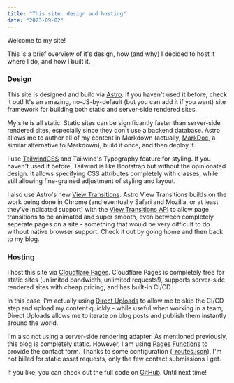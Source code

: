 ```yaml
---
title: "This site: design and hosting"
date: "2023-09-02"
---
```


Welcome to my site!

This is a brief overview of it's design, how (and why) I decided to host it where I do, and how I built it.

### Design

This site is designed and build via [Astro](https://astro.build). If you haven't used it before, check it out! It's an amazing, no-JS-by-default (but you can add it if you want) site framework for building both static and server-side rendered sites.

My site is all static. Static sites can be significantly faster than server-side rendered sites, especially since they don't use a backend database. Astro allows me to author all of my content in Markdown (actually, [MarkDoc](https://markdoc.dev/), a similar alternative to Markdown), build it once, and then deploy it.

I use [TailwindCSS](https://tailwindcss.com/) and Tailwind's Typography feature for styling. If you haven't used it before, Tailwind is like Bootstrap but without the opinionated design. It allows specifying CSS attributes completely with classes, while still allowing fine-grained adjustment of styling and layout.

I also use Astro's new [View Transitions](https://docs.astro.build/en/guides/view-transitions/). Astro View Transitions builds on the work being done in Chrome (and eventually Safari and Mozilla, or at least they've indicated support) with the [View Transitions API](https://developer.mozilla.org/en-US/docs/Web/API/View_Transitions_API) to allow page transitions to be animated and super smooth, even between completely seperate pages on a site - something that would be very difficult to do without native browser support. Check it out by going home and then back to my blog.

### Hosting

I host this site via [Cloudflare Pages](https://pages.cloudflare.com). Cloudflare Pages is completely free for static sites (unlimited bandwidth, unlimited requests!), supports server-side rendered sites with cheap pricing, and has built-in CI/CD.

In this case, I'm actually using [Direct Uploads](https://developers.cloudflare.com/pages/platform/direct-upload/) to allow me to skip the CI/CD step and upload my content quickly - while useful when working in a team, Direct Uploads allows me to iterate on blog posts and publish them instantly around the world.

I'm also not using a server-side rendering adapter. As mentioned previously, this blog is completely static. However, I am using [Pages Functions](https://developers.cloudflare.com/pages/platform/functions/) to provide the contact form. Thanks to some configuration ([_routes.json](https://developers.cloudflare.com/pages/platform/functions/routing/#create-a-_routesjson-file)), I'm not billed for static asset requests, only the few contact submissions I get.

If you like, you can check out the full code on [GitHub](https://github.com/isaac-mcfadyen/personal-site). Until next time!